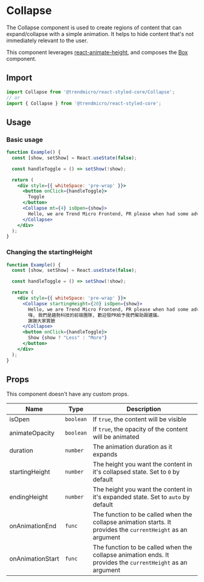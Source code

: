 # Collapse

The Collapse component is used to create regions of content that can
expand/collapse with a simple animation. It helps to hide content that's not
immediately relevant to the user.

This component leverages
[react-animate-height](https://github.com/Stanko/react-animate-height), and
composes the [Box](./box) component.

## Import

```js
import Collapse from '@trendmicro/react-styled-core/Collapse';
// or
import { Collapse } from '@trendmicro/react-styled-core';
```

## Usage

### Basic usage

```jsx
function Example() {
  const [show, setShow] = React.useState(false);

  const handleToggle = () => setShow(!show);

  return (
    <div style={{ whiteSpace: 'pre-wrap' }}>
      <button onClick={handleToggle}>
        Toggle
      </button>
      <Collapse mt={4} isOpen={show}>
        Hello, we are Trend Micro Frontend, PR please when had some advice ^_^
      </Collapse>
    </div>
  );
}
```

### Changing the startingHeight

```jsx
function Example() {
  const [show, setShow] = React.useState(false);

  const handleToggle = () => setShow(!show);

  return (
    <div style={{ whiteSpace: 'pre-wrap' }}>
      <Collapse startingHeight={20} isOpen={show}>
        Hello, we are Trend Micro Frontend, PR please when had some advice ^_^.
        嗨, 我們是趨勢科技的前端團隊, 歡迎發PR給予我們幫助跟建議。
        謝謝大家賞臉
      </Collapse>
      <button onClick={handleToggle}>
        Show {show ? "Less" : "More"}
      </button>
    </div>
  );
}
```

## Props

This component doesn't have any custom props.

| Name             | Type      | Description                                                                                                  |
| ---------------- | --------- | ------------------------------------------------------------------------------------------------------------ |
| isOpen           | `boolean` | If `true`, the content will be visible                                                                       |
| animateOpacity   | `boolean` | If `true`, the opacity of the content will be animated                                                       |
| duration         | `number`  | The animation duration as it expands                                                                         |
| startingHeight   | `number`  | The height you want the content in it's collapsed state. Set to `0` by default                               |
| endingHeight     | `number`  | The height you want the content in it's expanded state. Set to `auto` by default                             |
| onAnimationEnd   | `func`    | The function to be called when the collapse animation starts. It provides the `currentHeight` as an argument |
| onAnimationStart | `func`    | The function to be called when the collapse animation ends. It provides the `currentHeight` as an argument   |
